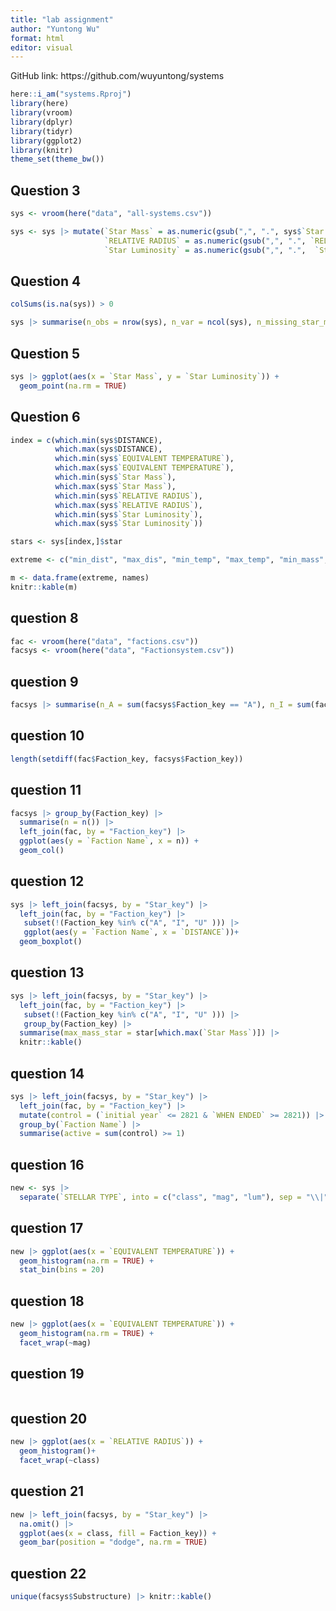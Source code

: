 ```yaml
---
title: "lab assignment"
author: "Yuntong Wu"
format: html
editor: visual
---
```

GitHub link: https://github.com/wuyuntong/systems

```r
here::i_am("systems.Rproj")
library(here)
library(vroom)
library(dplyr)
library(tidyr)
library(ggplot2)
library(knitr)
theme_set(theme_bw())
```
## Question 3
```r
sys <- vroom(here("data", "all-systems.csv"))
```

```r
sys <- sys |> mutate(`Star Mass` = as.numeric(gsub(",", ".", sys$`Star Mass`)),
                     `RELATIVE RADIUS` = as.numeric(gsub(",", ".", `RELATIVE RADIUS`)),
                     `Star Luminosity` = as.numeric(gsub(",", ".",  `Star Luminosity`)))
```

## Question 4
```r
colSums(is.na(sys)) > 0
```
```r
sys |> summarise(n_obs = nrow(sys), n_var = ncol(sys), n_missing_star_mass = sum(is.na(sys$`Star Mass`)), n_missing_star_luminosity = sum(is.na(sys$`Star Luminosity`)), n_obs_missing = sum(rowSums(is.na(sys)) > 0)) |> knitr::kable()
```
## Question 5
```r
sys |> ggplot(aes(x = `Star Mass`, y = `Star Luminosity`)) +
  geom_point(na.rm = TRUE)
```
## Question 6
```r
index = c(which.min(sys$DISTANCE),
          which.max(sys$DISTANCE),
          which.min(sys$`EQUIVALENT TEMPERATURE`),
          which.max(sys$`EQUIVALENT TEMPERATURE`),
          which.min(sys$`Star Mass`),
          which.max(sys$`Star Mass`),
          which.min(sys$`RELATIVE RADIUS`),
          which.max(sys$`RELATIVE RADIUS`),
          which.min(sys$`Star Luminosity`),
          which.max(sys$`Star Luminosity`))

stars <- sys[index,]$star

extreme <- c("min_dist", "max_dis", "min_temp", "max_temp", "min_mass", "max_mass", "min_rad", "max_rad", "min_lum", "max_lum")

m <- data.frame(extreme, names)
knitr::kable(m)

```

## question 8
```r
fac <- vroom(here("data", "factions.csv"))
facsys <- vroom(here("data", "Factionsystem.csv"))
```
## question 9
```r
facsys |> summarise(n_A = sum(facsys$Faction_key == "A"), n_I = sum(facsys$Faction_key == "I"), n_U = sum(facsys$Faction_key == "U"))
```

## question 10
```r
length(setdiff(fac$Faction_key, facsys$Faction_key))
```
## question 11
```r
facsys |> group_by(Faction_key) |>
  summarise(n = n()) |>
  left_join(fac, by = "Faction_key") |>
  ggplot(aes(y = `Faction Name`, x = n)) +
  geom_col()
```
## question 12
```r
sys |> left_join(facsys, by = "Star_key") |>
  left_join(fac, by = "Faction_key") |>
   subset(!(Faction_key %in% c("A", "I", "U" ))) |>
   ggplot(aes(y = `Faction Name`, x = `DISTANCE`))+
  geom_boxplot()

```

## question 13
```r
sys |> left_join(facsys, by = "Star_key") |>
  left_join(fac, by = "Faction_key") |>
   subset(!(Faction_key %in% c("A", "I", "U" ))) |> 
   group_by(Faction_key) |>
  summarise(max_mass_star = star[which.max(`Star Mass`)]) |>
  knitr::kable()
```

## question 14
```r
sys |> left_join(facsys, by = "Star_key") |>
  left_join(fac, by = "Faction_key") |>
  mutate(control = (`initial year` <= 2821 & `WHEN ENDED` >= 2821)) |>
  group_by(`Faction Name`) |>
  summarise(active = sum(control) >= 1)
```
## question 16
```r
new <- sys |>
  separate(`STELLAR TYPE`, into = c("class", "mag", "lum"), sep = "\\|", remove = TRUE)
```

## question 17

```r
new |> ggplot(aes(x = `EQUIVALENT TEMPERATURE`)) +
  geom_histogram(na.rm = TRUE) +
  stat_bin(bins = 20)
```

## question 18
```r
new |> ggplot(aes(x = `EQUIVALENT TEMPERATURE`)) +
  geom_histogram(na.rm = TRUE) + 
  facet_wrap(~mag)
```
## question 19
```r

```

## question 20
```r
new |> ggplot(aes(x = `RELATIVE RADIUS`)) +
  geom_histogram()+
  facet_wrap(~class)
```

## question 21
```r
new |> left_join(facsys, by = "Star_key") |>
  na.omit() |>
  ggplot(aes(x = class, fill = Faction_key)) +
  geom_bar(position = "dodge", na.rm = TRUE) 
```

## question 22
```r
unique(facsys$Substructure) |> knitr::kable()
```
